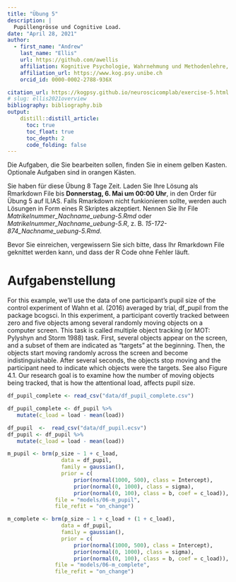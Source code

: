 ```yaml
---
title: "Übung 5"
description: |
  Pupillengrösse und Cognitive Load.
date: "April 28, 2021"
author:
  - first_name: "Andrew"
    last_name: "Ellis"
    url: https://github.com/awellis
    affiliation: Kognitive Psychologie, Wahrnehmung und Methodenlehre, Universität Bern 
    affiliation_url: https://www.kog.psy.unibe.ch
    orcid_id: 0000-0002-2788-936X

citation_url: https://kogpsy.github.io/neuroscicomplab/exercise-5.html
# slug: ellis2021overview
bibliography: bibliography.bib
output: 
    distill::distill_article:
      toc: true
      toc_float: true
      toc_depth: 2
      code_folding: false
---
```



:::exercise

Die Aufgaben, die Sie bearbeiten sollen, finden Sie in einem gelben Kasten. Optionale Aufgaben sind in orangen Kästen.

Sie haben für diese Übung 8 Tage Zeit. Laden Sie Ihre Lösung als Rmarkdown File bis **Donnerstag, 6. Mai um 00:00 Uhr**, in den Order für Übung 5 auf ILIAS. Falls Rmarkdown nicht funkionieren sollte, werden auch Lösungen in Form eines R Skriptes akzeptiert. Nennen Sie Ihr File *Matrikelnummer_Nachname_uebung-5.Rmd* oder *Matrikelnummer_Nachname_uebung-5.R*, z. B. *15-172-874_Nachname_uebung-5.Rmd*.

Bevor Sie einreichen, vergewissern Sie sich bitte, dass Ihr Rmarkdown File geknittet werden kann, und dass der R Code ohne Fehler läuft.
:::





# Aufgabenstellung


For this example, we’ll use the data of one participant’s pupil size of the control experiment of Wahn et al. (2016) averaged by trial, df_pupil from the package bcogsci. In this experiment, a participant covertly tracked between zero and five objects among several randomly moving objects on a computer screen. This task is called multiple object tracking (or MOT: Pylyshyn and Storm 1988) task. First, several objects appear on the screen, and a subset of them are indicated as “targets” at the beginning. Then, the objects start moving randomly across the screen and become indistinguishable. After several seconds, the objects stop moving and the participant need to indicate which objects were the targets. See also Figure 4.1. Our research goal is to examine how the number of moving objects being tracked, that is how the attentional load, affects pupil size.

```r
df_pupil_complete <- read_csv("data/df_pupil_complete.csv")
```

```r
df_pupil_complete <- df_pupil %>%
   mutate(c_load = load - mean(load))
```


```r
df_pupil  <-  read_csv("data/df_pupil.ecsv")
df_pupil <- df_pupil %>%
   mutate(c_load = load - mean(load))
```



```r
m_pupil <- brm(p_size ~ 1 + c_load,
                 data = df_pupil,
                 family = gaussian(),
                 prior = c(
                     prior(normal(1000, 500), class = Intercept),
                     prior(normal(0, 1000), class = sigma),
                     prior(normal(0, 100), class = b, coef = c_load)),
               file = "models/06-m_pupil",
               file_refit = "on_change") 
```


```r
m_complete <- brm(p_size ~ 1 + c_load + (1 + c_load),
                 data = df_pupil,
                 family = gaussian(),
                 prior = c(
                     prior(normal(1000, 500), class = Intercept),
                     prior(normal(0, 1000), class = sigma),
                     prior(normal(0, 100), class = b, coef = c_load)),
               file = "models/06-m_complete",
               file_refit = "on_change") 
```

